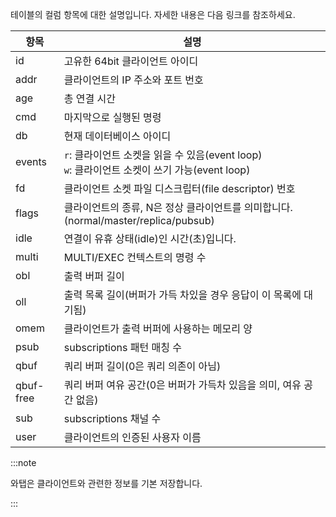 
<Tabs groupId="db-columns">

<TabItem value="activesession" label="Active session">

<Cmdname sid="active_sessions" className="uitext" /> 테이블의 컬럼 항목에 대한 설명입니다. 자세한 내용은 <Link to="https://redis.io/commands/client-list/">다음 링크</Link>를 참조하세요.

| 항목 | 설명 |
| -- | -- |
| id | 고유한 64bit 클라이언트 아이디 |
| addr | 클라이언트의 IP 주소와 포트 번호 |
| age | 총 연결 시간 |
| cmd | 마지막으로 실행된 명령 |
| db | 현재 데이터베이스 아이디 |
| events | `r`: 클라이언트 소켓을 읽을 수 있음(event loop)<br/>`w`: 클라이언트 소켓이 쓰기 가능(event loop) |
| fd | 클라이언트 소켓 파일 디스크립터(file descriptor) 번호 |
| flags | 클라이언트의 종류, N은 정상 클라이언트를 의미합니다. (normal/master/replica/pubsub) |
| idle | 연결이 유휴 상태(idle)인 시간(초)입니다. |
| multi | MULTI/EXEC 컨텍스트의 명령 수 |
| obl | 출력 버퍼 길이 |
| oll | 출력 목록 길이(버퍼가 가득 차있을 경우 응답이 이 목록에 대기됨)|
| omem | 클라이언트가 출력 버퍼에 사용하는 메모리 양 |
| psub | subscriptions 패턴 매칭 수 |
| qbuf | 쿼리 버퍼 길이(0은 쿼리 의존이 아님) |
| qbuf-free | 쿼리 버퍼 여유 공간(0은 버퍼가 가득차 있음을 의미, 여유 공간 없음) |
| sub | subscriptions 채널 수 |
| user | 클라이언트의 인증된 사용자 이름 |

:::note

와탭은 클라이언트와 관련한 정보를 기본 저장합니다.

:::

</TabItem>

<TabItem value="process-info" label="Process information">

<ProcessColumns />

</TabItem>

</Tabs>
